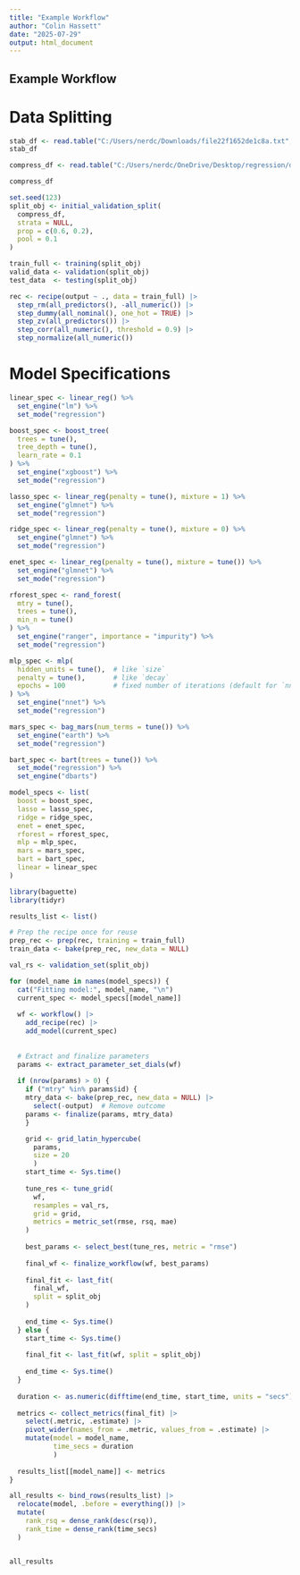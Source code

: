 ---
title: "Example Workflow"
author: "Colin Hassett"
date: "2025-07-29"
output: html_document
---

## Example Workflow

# Data Splitting

```{r}
stab_df <- read.table("C:/Users/nerdc/Downloads/file22f1652de1c8a.txt", sep = ",", skip = 16, col.names = c("tau1", "tau2", "tau3", "tau4", "p1", "p2", "p3", "p4", "g1", "g2", "g3", "g4", "stab", "stabf"))
stab_df
```
```{r}
compress_df <- read.table("C:/Users/nerdc/OneDrive/Desktop/regression/data/compress_stren/compress_stren_R.dat", header = TRUE)

compress_df
```


```{r}
set.seed(123)
split_obj <- initial_validation_split(
  compress_df,
  strata = NULL,
  prop = c(0.6, 0.2),
  pool = 0.1
)

train_full <- training(split_obj)
valid_data <- validation(split_obj)
test_data  <- testing(split_obj)
```

```{r}
rec <- recipe(output ~ ., data = train_full) |>
  step_rm(all_predictors(), -all_numeric()) |>
  step_dummy(all_nominal(), one_hot = TRUE) |>
  step_zv(all_predictors()) |>
  step_corr(all_numeric(), threshold = 0.9) |>
  step_normalize(all_numeric())

```

# Model Specifications

```{r}
linear_spec <- linear_reg() %>%
  set_engine("lm") %>%
  set_mode("regression")

boost_spec <- boost_tree(
  trees = tune(),
  tree_depth = tune(),
  learn_rate = 0.1
) %>%
  set_engine("xgboost") %>%
  set_mode("regression")

lasso_spec <- linear_reg(penalty = tune(), mixture = 1) %>%
  set_engine("glmnet") %>%
  set_mode("regression")

ridge_spec <- linear_reg(penalty = tune(), mixture = 0) %>%
  set_engine("glmnet") %>%
  set_mode("regression")

enet_spec <- linear_reg(penalty = tune(), mixture = tune()) %>%
  set_engine("glmnet") %>%
  set_mode("regression")

rforest_spec <- rand_forest(
  mtry = tune(),
  trees = tune(),
  min_n = tune()
) %>%
  set_engine("ranger", importance = "impurity") %>%
  set_mode("regression")

mlp_spec <- mlp(
  hidden_units = tune(),  # like `size`
  penalty = tune(),       # like `decay`
  epochs = 100            # fixed number of iterations (default for `nnet`)
) %>%
  set_engine("nnet") %>%
  set_mode("regression")

mars_spec <- bag_mars(num_terms = tune()) %>%
  set_engine("earth") %>%
  set_mode("regression")

bart_spec <- bart(trees = tune()) %>%
  set_mode("regression") %>%
  set_engine("dbarts")

model_specs <- list(
  boost = boost_spec,
  lasso = lasso_spec,
  ridge = ridge_spec,
  enet = enet_spec,
  rforest = rforest_spec,
  mlp = mlp_spec,
  mars = mars_spec,
  bart = bart_spec,
  linear = linear_spec
)
```


```{r}
library(baguette)
library(tidyr)

results_list <- list()

# Prep the recipe once for reuse
prep_rec <- prep(rec, training = train_full)
train_data <- bake(prep_rec, new_data = NULL)

val_rs <- validation_set(split_obj)

for (model_name in names(model_specs)) {
  cat("Fitting model:", model_name, "\n")
  current_spec <- model_specs[[model_name]]
  
  wf <- workflow() |>
    add_recipe(rec) |>
    add_model(current_spec)
 
  
  # Extract and finalize parameters
  params <- extract_parameter_set_dials(wf)
  
  if (nrow(params) > 0) {
    if ("mtry" %in% params$id) {
    mtry_data <- bake(prep_rec, new_data = NULL) |>
      select(-output)  # Remove outcome
    params <- finalize(params, mtry_data)
    }

    grid <- grid_latin_hypercube(
      params,
      size = 20
      )
    start_time <- Sys.time()
    
    tune_res <- tune_grid(
      wf,
      resamples = val_rs,
      grid = grid,
      metrics = metric_set(rmse, rsq, mae)
    )
    
    best_params <- select_best(tune_res, metric = "rmse")
  
    final_wf <- finalize_workflow(wf, best_params)
    
    final_fit <- last_fit(
      final_wf,
      split = split_obj
    )
    
    end_time <- Sys.time()
  } else {
    start_time <- Sys.time()
    
    final_fit <- last_fit(wf, split = split_obj)
    
    end_time <- Sys.time()
  }
  
  duration <- as.numeric(difftime(end_time, start_time, units = "secs"))
  
  metrics <- collect_metrics(final_fit) |>
    select(.metric, .estimate) |>
    pivot_wider(names_from = .metric, values_from = .estimate) |>
    mutate(model = model_name,
           time_secs = duration
           )
  
  results_list[[model_name]] <- metrics
}

all_results <- bind_rows(results_list) |>
  relocate(model, .before = everything()) |>
  mutate(
    rank_rsq = dense_rank(desc(rsq)),
    rank_time = dense_rank(time_secs)
  )


all_results

```
```{r}

```

